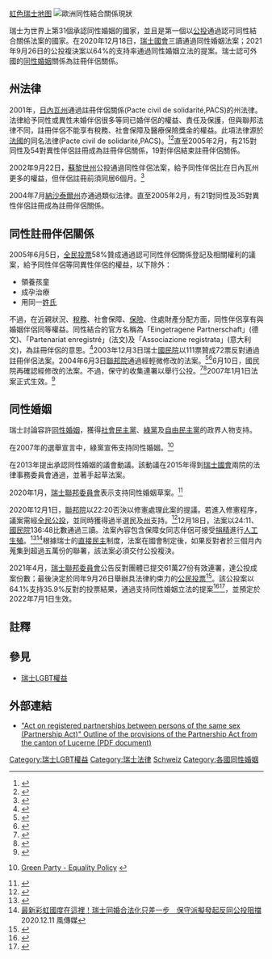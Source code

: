 {{Expand language|1=en|time=2021-09-27T13:10:39+00:00}}
{{SSU}}
[[file:LGBT_flag_map_of_Switzerland.svg|虹色瑞士地图]]
[[Image:Same-sex marriage map Europe detailed.svg|left|thumb|'''歐洲同性結合關係現狀'''
{{legend|#002255|承認同性婚姻}}
{{legend|#00ffde|承认外国婚姻}}
{{legend|#0066FF|其他类型同性伴侣关系}}
{{legend|#AACCFF|非注册同居}}
{{legend|#cccccc|不承认}}
{{legend|#D40000|宪法限定婚姻为异性夫妇}}]]

瑞士为世界上第31個承認同性婚姻的國家，並且是第一個以[[公投|公投]]通過認可同性結合關係法案的國家。在2020年12月18日，[[瑞士國會|瑞士國會]]三讀通過同性婚姻法案；2021年9月26日的公投複決案以64%的支持率通過同性婚姻立法的提案。瑞士認可外國的[[同性婚姻|同性婚姻]]關係為註冊伴侶關係。

==州法律==
2001年，[[日內瓦州|日內瓦州]]通過註冊伴侶關係(Pacte civil de solidarité,PACS)的州法律。法律給予同性或異性未婚伴侶很多等同已婚伴侶的權益、責任及保護，但與聯邦法律不同，註冊伴侶不能享有稅務、社會保障及醫療保險獎金的權益。此項法律源於[[法國|法國]]的同名法律(Pacte civil de solidarité,PACS)。<ref>{{Cite web |url=http://www.swissinfo.ch/eng/Homosexuals_a_step_closer_to_equal_rights.html?cid=1892362 |title=Homosexuals a step closer to equal rights |accessdate=2011-07-07 |archive-date=2013-12-12 |archive-url=https://web.archive.org/web/20131212221326/http://www.swissinfo.ch/eng/Homosexuals_a_step_closer_to_equal_rights.html?cid=1892362 |dead-url=no }}</ref><ref>{{Cite web |url=http://www.swissinfo.ch/eng/index/Switzerland%26%238217%20s_first_%26%238220%20gay_marriages%26%238221%20_take_place_in_Geneva.html?cid=2024538 |title=Switzerland′s first "gay marriages" take place in Geneva |access-date=2022-01-16 |archive-date=2013-12-12 |archive-url=https://web.archive.org/web/20131212214830/http://www.swissinfo.ch/eng/index/Switzerland%26%238217%20s_first_%26%238220%20gay_marriages%26%238221%20_take_place_in_Geneva.html?cid=2024538 |dead-url=no }}</ref>直至2005年2月，有215對同性及54對異性伴侶註冊成為註冊伴侶關係，19對伴侶結束註冊伴侶關係。

2002年9月22日，[[蘇黎世州|蘇黎世州]]公投通過同性伴侶法案，給予同性伴侶比在日內瓦州更多的權益，但伴侶註冊前須同居6個月。<ref>{{Cite web |url=http://www.swissinfo.ch/eng/index/Zurich_grants_gay_couples_more_rights.html?cid=2941488 |title=Zurich grants gay couples more rights |accessdate=2011-07-07 |archive-date=2013-12-12 |archive-url=https://web.archive.org/web/20131212215025/http://www.swissinfo.ch/eng/index/Zurich_grants_gay_couples_more_rights.html?cid=2941488 |dead-url=no }}</ref>

2004年7月[[納沙泰爾州|納沙泰爾州]]亦通過類似法律。直至2005年2月，有21對同性及35對異性伴侶註冊成為註冊伴侶關係。

==同性註冊伴侶關係==
2005年6月5日，[[2005年6月瑞士公投|全民投票]]58%贊成通過認可同性伴侶關係登記及相關權利的議案，給予同性伴侶等同異性伴侶的權益，以下除外：
*領養孩童
*成孕治療
*用同一[[姓氏|姓氏]]

不過，在近親狀況、[[稅務|稅務]]、社會保障、[[保險|保險]]、住處財產分配方面，同性伴侶享有與婚姻伴侶同等權益。同性結合的官方名稱為「Eingetragene Partnerschaft」(德文)、「Partenariat enregistré」(法文)及「Associazione registrata」(意大利文)，為註冊伴侶的意思。<ref>{{Cite web |url=http://www.swissinfo.ch/eng/index/Gay_couples_win_partnership_rights.html?cid=4544668 |title=Gay couples win partnership rights |accessdate=2011-07-06 |archive-date=2013-12-12 |archive-url=https://web.archive.org/web/20131212213016/http://www.swissinfo.ch/eng/index/Gay_couples_win_partnership_rights.html?cid=4544668 |dead-url=no }}</ref>2003年12月3日瑞士[[瑞士政治#國民院|國民院]]以111票贊成72票反對通過註冊伴侶法案。2004年6月3日[[瑞士政治#聯邦院|聯邦院]]通過經輕微修改的法案。<ref>{{Cite web |url=http://www.swissinfo.ch/eng/index/Parliament_gives_green_light_to_gay_marriages.html?cid=3656460 |title=Parliament gives green light to "gay marriages" |accessdate=2011-07-06 |archive-date=2013-12-12 |archive-url=https://web.archive.org/web/20131212221123/http://www.swissinfo.ch/eng/index/Parliament_gives_green_light_to_gay_marriages.html?cid=3656460 |dead-url=no }}</ref><ref>{{Cite web |url=http://www.swissinfo.ch/eng/index/Parliament_gives_its_blessing_to_gay_couples.html?cid=3932014 |title=Parliament gives its blessing to gay couples |accessdate=2011-07-06 |archive-date=2013-12-12 |archive-url=https://web.archive.org/web/20131212222110/http://www.swissinfo.ch/eng/index/Parliament_gives_its_blessing_to_gay_couples.html?cid=3932014 |dead-url=no }}</ref>6月10日，國民院再確認經修改的法案。不過，保守的{{tsl|en|Federal Democratic Union of Switzerland|瑞士聯邦民主聯盟}}收集連署以舉行公投。<ref>{{Cite web |url=http://www.swissinfo.ch/eng/index/Fight_goes_on_for_gay_couples.html?cid=3943720 |title=Fight goes on for gay couples |accessdate=2011-07-06 |archive-date=2013-12-12 |archive-url=https://web.archive.org/web/20131212215730/http://www.swissinfo.ch/eng/index/Fight_goes_on_for_gay_couples.html?cid=3943720 |dead-url=no }}</ref><ref>{{Cite web |url=http://www.swissinfo.ch/eng/index/Government_presses_for_gay-couple_rights.html?cid=4471070 |title=Government presses for gay-couple rights |accessdate=2011-07-06 |archive-date=2013-12-12 |archive-url=https://web.archive.org/web/20131212215726/http://www.swissinfo.ch/eng/index/Government_presses_for_gay-couple_rights.html?cid=4471070 |dead-url=no }}</ref>2007年1月1日法案正式生效。<ref>{{Cite web |url=http://www.swissinfo.ch/eng/First_same-sex_union_registered_in_Switzerland.html?cid=5651748 |title=First same-sex union registered in Switzerland |accessdate=2011-07-01 |archive-date=2013-12-12 |archive-url=https://web.archive.org/web/20131212214622/http://www.swissinfo.ch/eng/First_same-sex_union_registered_in_Switzerland.html?cid=5651748 |dead-url=no }}</ref>

==同性婚姻==
瑞士{{when|開始}}討論容許[[同性婚姻|同性婚姻]]，獲得[[瑞士社會民主黨|社會民主黨]]、[[瑞士綠黨|綠黨]]及[[瑞士自由民主黨|自由民主黨]]的政界人物支持。

在2007年的選舉宣言中，綠黨宣佈支持同性婚姻。<ref>{{fr icon}} [http://www.gruene.ch/web/dms/gruene/doc/pdf_francais/sociale/Frau_und_Mann_f.pdf Green Party - Equality Policy] {{webarchive|url=https://web.archive.org/web/20110612153101/http://www.gruene.ch/web/dms/gruene/doc/pdf_francais/sociale/Frau_und_Mann_f.pdf |date=2011-06-12 }}</ref>

{{tsl|en|Green Liberal Party of Switzerland|瑞士綠色自由黨}}在2013年提出承認同性婚姻的議會動議。該動議在2015年得到[[瑞士國會|瑞士國會]]兩院的法律事務委員會通過，並著手起草法案。

2020年1月，[[瑞士聯邦委員會|瑞士聯邦委員會]]表示支持同性婚姻草案。<ref>{{cite web|url=https://www.swissinfo.ch/eng/society/society-_-swiss-government-supports--marriage-for-all--/45525942|title=Swiss government supports ‘marriage for all’|work=swissinfo.ch|date=2020-01-29|language=en|access-date=2020-04-12|archive-date=2021-01-14|archive-url=https://web.archive.org/web/20210114233310/https://www.swissinfo.ch/eng/society/society-_-swiss-government-supports--marriage-for-all--/45525942|dead-url=no}}</ref>

2020年12月1日，[[聯邦院_(瑞士)|聯邦院]]以22:20否決以修憲處理此案的提議。若進入修憲程序，議案需經[[全民公投|全民公投]]，並同時獲得過半選民及[[瑞士行政區劃|州]]支持。<ref>{{Cite web|title=Geschäft Ansehen|url=https://www.parlament.ch/de/ratsbetrieb/suche-curia-vista/geschaeft?AffairId=20130468|accessdate=2020-12-21|work=www.parlament.ch|archive-date=2019-04-06|archive-url=https://web.archive.org/web/20190406221016/https://www.parlament.ch/d/suche/seiten/geschaefte.aspx?gesch_id=20130468|dead-url=no}}</ref>12月18日，法案以24:11、[[國民院_(瑞士)|國民院]]136:48比數通過三讀。法案內容包含保障女同志伴侶可接受[[捐精|捐精]]進行[[人工生殖|人工生殖]]。<ref>{{Cite news|title=Switzerland votes for same-sex marriage, easing legal gender change|url=https://www.reuters.com/article/us-switzerland-lgbt-lawmaking-trfn-idUSKBN28S2T5|newspaper=Reuters|date=2020-12-18|accessdate=2020-12-21|language=en|first=Rachel|last=Savage|archive-date=2021-03-06|archive-url=https://web.archive.org/web/20210306233308/https://www.reuters.com/article/us-switzerland-lgbt-lawmaking-trfn-idUSKBN28S2T5|dead-url=no}}</ref><ref>[https://www.storm.mg/article/3288403 最新彩虹國度在這裡！瑞士同婚合法化只差一步　保守派擬發起反同公投阻擋] {{Wayback|url=https://www.storm.mg/article/3288403 |date=20201211141425 }} 2020.12.11 風傳媒</ref>根據瑞士的[[直接民主|直接民主]]制度，法案在國會制定後，如果反對者於三個月內蒐集到超過五萬份的聯署，該法案必須交付公投複決。

2021年4月，[[瑞士聯邦委員會|瑞士聯邦委員會]]公告反對團體已提交61萬27份有效連署，達公投成案份數；最後決定於同年9月26日舉辦具法律約束力的[[2021年瑞士同性婚姻公投|公民投票]]<ref>{{Cite web |title=瑞士同性婚姻遭反同團體抵制 最快9月舉行公投 |url=https://news.ltn.com.tw/news/world/breakingnews/3513767 |access-date=2021-09-27 |date=2021-04-28 |publisher=自由時報 |language=zh-hant |archive-date=2021-06-03 |archive-url=https://web.archive.org/web/20210603071109/https://news.ltn.com.tw/news/world/breakingnews/3513767 |dead-url=no }}</ref>。該公投案以64.1%支持35.9%反對的投票結果，通過支持同性婚姻立法的提案<ref>{{Cite news |url=https://www.swissinfo.ch/eng/politics/voters-have-last-word-on--marriage-for-all--bill/46969634 |title=‘Marriage for all’ wins thumping approval of Swiss voters |author=Domhnall O'Sullivan |work=swissinfo |date=2021-09-26 |language=en |accessdate=2021-09-26 |archive-date=2021-10-09 |archive-url=https://web.archive.org/web/20211009054415/https://www.swissinfo.ch/eng/politics/voters-have-last-word-on--marriage-for-all--bill/46969634 |dead-url=no }}</ref><ref>{{Cite web |title=瑞士同婚公投贊成票64%勝出 全球第30個彩虹國 |url=https://www.cna.com.tw/news/firstnews/202109270003.aspx |access-date=2021-09-27 |author=張正芊 |date=2021-09-26 |publisher=中央通訊社 |language=zh-hant |editor=林治平 |location=日內瓦 |archive-date=2021-10-10 |archive-url=https://web.archive.org/web/20211010090819/https://www.cna.com.tw/news/firstnews/202109270003.aspx |dead-url=no }}</ref>，並預定於2022年7月1日生效。

==註釋==
{{Reflist|2}}

==參見==
*[[瑞士LGBT權益|瑞士LGBT權益]]

==外部連結==
*[https://web.archive.org/web/20081001152120/http://www.bj.admin.ch/etc/medialib/data/gesellschaft/gesetzgebung/eingetragene_partnerschaft.Par.0037.File.tmp/Partnership%20_e_.pdf "Act on registered partnerships between persons of the same sex (Partnership Act)" Outline of the provisions of the Partnership Act from the canton of Lucerne (PDF document)]

{{Status of same-sex unions}}

{{Authority control}}
[[Category:瑞士LGBT權益|Category:瑞士LGBT權益]]
[[Category:瑞士法律|Category:瑞士法律]]
[[Category:各國民事結合|Schweiz]]
[[Category:各國同性婚姻|Category:各國同性婚姻]]
